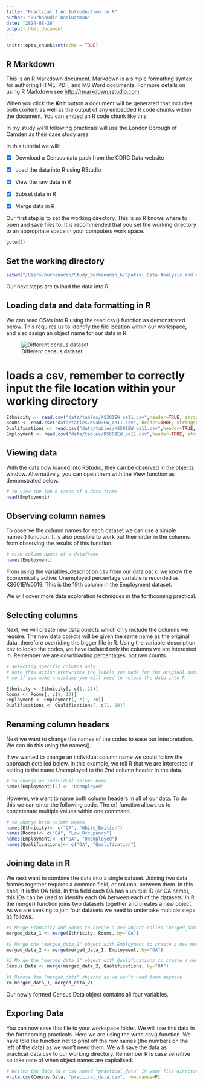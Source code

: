 ```yaml
---
title: "Practical 1:An Introduction to R"
author: "Burhanudin Badiuzaman"
date: "2024-08-26"
output: html_document
---
```


```r
knitr::opts_chunk$set(echo = TRUE)
```

## R Markdown

This is an R Markdown document. Markdown is a simple formatting syntax for authoring HTML, PDF, and MS Word documents. For more details on using R Markdown see <http://rmarkdown.rstudio.com>.

When you click the **Knit** button a document will be generated that includes both content as well as the output of any embedded R code chunks within the document. You can embed an R code chunk like this:

In my study we'll following practicals will use the London Borough of Camden as their case study area.

In this tutorial we will:

<a id='0'></a>

- [x]  Download a Census data pack from the CDRC Data website

- [x]  Load the data into R using RStudio

- [x]  View the raw data in R

- [x]  Subset data in R

- [x]  Merge data in R

Our first step is to set the working directory. This is so R knows where to open and save files to. It is recommended that you set the working directory to an appropriate space in your computers work space.

```r
getwd()
```

## Set the working directory

```r
setwd("/Users/burhanudin/Study_burhanudin_6/Spatial Data Analysis and Visualisation in R/Project 1")
```

Our next steps are to load the data into R.


## Loading data and data formatting in R

We can read CSVs into R using the read.csv() function as demonstrated below. This requires us to identify the file location within our workspace, and also assign an object name for our data in R.

![Different census dataset](images/Screen Shot 2024-08-26 at 10.24.28.png)

# loads a csv, remember to correctly input the file location within your working directory

```r
Ethnicity <- read.csv("data/tables/KS201EW_oa11.csv",header=TRUE, stringsAsFactors=FALSE)
Rooms <- read.csv("data/tables/KS403EW_oa11.csv", header=TRUE, stringsAsFactors=FALSE)
Qualifications <- read.csv("data/tables/KS501EW_oa11.csv",header=TRUE, stringsAsFactors=FALSE)
Employment <- read.csv("data/tables/KS601EW_oa11.csv",header=TRUE, stringsAsFactors=FALSE)
```


## Viewing data
With the data now loaded into RStudio, they can be observed in the objects window. Alternatively, you can open them with the View function as demonstrated below.

```r
# to view the top 6 cases of a data frame
head(Employment)
```

## Observing column names
To observe the column names for each dataset we can use a simple names() function. It is also possible to work out their order in the columns from observing the results of this function.

```r
# view column names of a dataframe
names(Employment)
```
From using the variables_description csv from our data pack, we know the Economically active: Unemployed percentage variable is recorded as KS601EW0019. This is the 19th column in the Employment dataset.

We will cover more data exploration techniques in the forthcoming practical.

## Selecting columns
Next, we will create new data objects which only include the columns we require. The new data objects will be given the same name as the original data, therefore overriding the bigger file in R. Using the variable_description csv to lookp the codes, we have isolated only the columns we are interested in. Remember we are downloading percentages, not raw counts.

```r
# selecting specific columns only
# note this action overwrites the labels you made for the original data, 
# so if you make a mistake you will need to reload the data into R

Ethnicity <- Ethnicity[, c(1, 21)]
Rooms <- Rooms[, c(1, 13)]
Employment <- Employment[, c(1, 20)]
Qualifications <- Qualifications[, c(1, 20)]
```



## Renaming column headers
Next we want to change the names of the codes to ease our interpretation. We can do this using the names().

If we wanted to change an individual column name we could follow the approach detailed below. In this example, we tell R that we are interested in setting to the name Unemployed to the 2nd column header in the data.

```r
# to change an individual column name
names(Employment)[2] <- "Unemployed"
```

However, we want to name both column headers in all of our data. To do this we can enter the following code. The c() function allows us to concatenate multiple values within one command.

```r
# to change both column names
names(Ethnicity)<- c("OA", "White_British")
names(Rooms)<- c("OA", "Low_Occupancy")
names(Employment)<- c("OA", "Unemployed")
names(Qualifications)<- c("OA", "Qualification")
```



## Joining data in R
We next want to combine the data into a single dataset. Joining two data frames together requires a common field, or column, between them. In this case, it is the OA field. In this field each OA has a unique ID (or OA name), this IDs can be used to identify each OA between each of the datasets. In R the merge() function joins two datasets together and creates a new object. As we are seeking to join four datasets we need to undertake multiple steps as follows.

```r
#1 Merge Ethnicity and Rooms to create a new object called "merged_data_1"
merged_data_1 <- merge(Ethnicity, Rooms, by="OA")

#2 Merge the "merged_data_1" object with Employment to create a new merged data object
merged_data_2 <- merge(merged_data_1, Employment, by="OA")

#3 Merge the "merged_data_2" object with Qualifications to create a new data object
Census.Data <- merge(merged_data_2, Qualifications, by="OA")

#4 Remove the "merged_data" objects as we won't need them anymore
rm(merged_data_1, merged_data_2)
```

Our newly formed Census.Data object contains all four variables.

## Exporting Data
You can now save this file to your workspace folder. We will use this data in the forthcoming practicals. Here we are using the write.csv() function. We have told the function not to print off the row names (the numbers on the left of the data) as we won’t need them. We will save the data as practical_data.csv to our working directory. Remember R is case sensitive so take note of when object names are capitalised.

```r

# Writes the data to a csv named "practical_data" in your file directory
write.csv(Census.Data, "practical_data.csv", row.names=F)
```